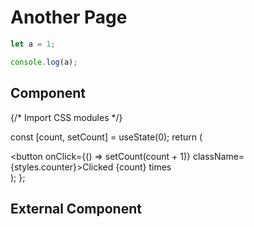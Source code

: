 # Another Page

```js filename="demo.js" {3} copy
let a = 1;

console.log(a);
```

## Component


{/* Import CSS modules */}

  const [count, setCount] = useState(0);
  return (
    <div>
      <button onClick={() => setCount(count + 1)} className={styles.counter}>Clicked {count} times</button>
    </div>
  );
};

<Counter/>

## External Component


<Counters/>
